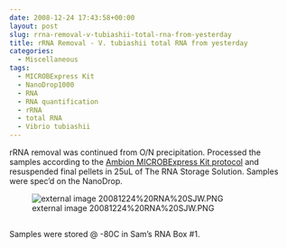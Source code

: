 ```yaml
---
date: 2008-12-24 17:43:58+00:00
layout: post
slug: rrna-removal-v-tubiashii-total-rna-from-yesterday
title: rRNA Removal - V. tubiashii total RNA from yesterday
categories:
  - Miscellaneous
tags:
  - MICROBExpress Kit
  - NanoDrop1000
  - RNA
  - RNA quantification
  - rRNA
  - total RNA
  - Vibrio tubiashii
---
```


rRNA removal was continued from O/N precipitation. Processed the samples according to the [Ambion MICROBExpress Kit protocol](https://aquacul4.fish.washington.edu/Protocols:Information%20Sheets/Commercial%20Protocols:Manuals/Ambion%20-%20MICROBexpress%20bacterial%20mRNA%20kit.pdf) and resuspended final pellets in 25uL of The RNA Storage Solution. Samples were spec'd on the NanoDrop.

![external image 20081224%20RNA%20SJW.PNG](https://eagle.fish.washington.edu/Arabidopsis/RNA%20Spec%20Readings/20081224%20RNA%20SJW.PNG)



## 



Samples were stored @ -80C in Sam's RNA Box #1.
